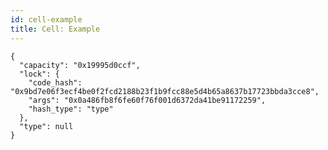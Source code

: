 ```yaml
---
id: cell-example
title: Cell: Example
---
```


```
{
  "capacity": "0x19995d0ccf",
  "lock": {
    "code_hash": "0x9bd7e06f3ecf4be0f2fcd2188b23f1b9fcc88e5d4b65a8637b17723bbda3cce8",
    "args": "0x0a486fb8f6fe60f76f001d6372da41be91172259",
    "hash_type": "type"
  },
  "type": null
}
```